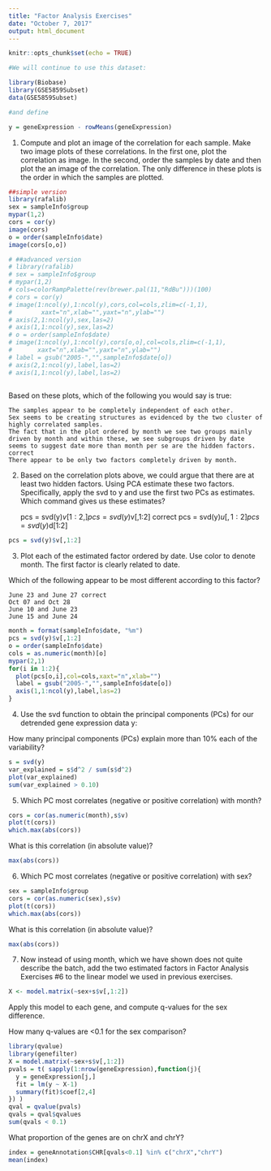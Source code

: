 ```yaml
---
title: "Factor Analysis Exercises"
date: "October 7, 2017"
output: html_document
---
```


```r
knitr::opts_chunk$set(echo = TRUE)
```

```r

#We will continue to use this dataset:

library(Biobase)
library(GSE5859Subset)
data(GSE5859Subset)

#and define

y = geneExpression - rowMeans(geneExpression)
```
1. Compute and plot an image of the correlation for each sample. Make two image plots of these correlations. In the first one, plot the correlation as image. In the second, order the samples by date and then plot the an image of the correlation. The only difference in these plots is the order in which the samples are plotted.
```r
##simple version
library(rafalib)
sex = sampleInfo$group
mypar(1,2)
cors = cor(y)
image(cors)
o = order(sampleInfo$date)
image(cors[o,o])
```
```r
# ##advanced version
# library(rafalib)
# sex = sampleInfo$group
# mypar(1,2)
# cols=colorRampPalette(rev(brewer.pal(11,"RdBu")))(100)
# cors = cor(y)
# image(1:ncol(y),1:ncol(y),cors,col=cols,zlim=c(-1,1),
#        xaxt="n",xlab="",yaxt="n",ylab="")
# axis(2,1:ncol(y),sex,las=2)
# axis(1,1:ncol(y),sex,las=2)
# o = order(sampleInfo$date)
# image(1:ncol(y),1:ncol(y),cors[o,o],col=cols,zlim=c(-1,1),
#       xaxt="n",xlab="",yaxt="n",ylab="")
# label = gsub("2005-","",sampleInfo$date[o])
# axis(2,1:ncol(y),label,las=2)
# axis(1,1:ncol(y),label,las=2)
  
```
Based on these plots, which of the following you would say is true:

    The samples appear to be completely independent of each other.
    Sex seems to be creating structures as evidenced by the two cluster of highly correlated samples.
    The fact that in the plot ordered by month we see two groups mainly driven by month and within these, we see subgroups driven by date seems to suggest date more than month per se are the hidden factors. correct
    There appear to be only two factors completely driven by month. 

2. Based on the correlation plots above, we could argue that there are at least two hidden factors. Using PCA estimate these two factors. Specifically, apply the svd to y and use the first two PCs as estimates.
Which command gives us these estimates?

    pcs = svd(y)$v[1:2,]
    pcs = svd(y)$v[,1:2] correct
    pcs = svd(y)$u[,1:2]
    pcs = svd(y)$d[1:2]

```r
pcs = svd(y)$v[,1:2]
```

3. Plot each of the estimated factor ordered by date. Use color to denote month. The first factor is clearly related to date.

Which of the following appear to be most different according to this factor?

    June 23 and June 27 correct
    Oct 07 and Oct 28
    June 10 and June 23
    June 15 and June 24 

```r
month = format(sampleInfo$date, "%m")
pcs = svd(y)$v[,1:2]
o = order(sampleInfo$date)
cols = as.numeric(month)[o]
mypar(2,1)
for(i in 1:2){
  plot(pcs[o,i],col=cols,xaxt="n",xlab="")
  label = gsub("2005-","",sampleInfo$date[o])
  axis(1,1:ncol(y),label,las=2)
}
```

4. Use the svd function to obtain the principal components (PCs) for our detrended gene expression data y:

How many principal components (PCs) explain more than 10% each of the variability?
```r
s = svd(y)
var_explained = s$d^2 / sum(s$d^2)
plot(var_explained)
sum(var_explained > 0.10)
```

5. Which PC most correlates (negative or positive correlation) with month?
```r
cors = cor(as.numeric(month),s$v)
plot(t(cors))
which.max(abs(cors))
```

What is this correlation (in absolute value)?
```r
max(abs(cors))
```

6. Which PC most correlates (negative or positive correlation) with sex? 
```r
sex = sampleInfo$group
cors = cor(as.numeric(sex),s$v)
plot(t(cors))
which.max(abs(cors))
```

What is this correlation (in absolute value)?
```r
max(abs(cors))
```

7. Now instead of using month, which we have shown does not quite describe the batch, add the two estimated factors in Factor Analysis Exercises #6 to the linear model we used in previous exercises.
```r
X <- model.matrix(~sex+s$v[,1:2])
```
Apply this model to each gene, and compute q-values for the sex difference.

How many q-values are <0.1 for the sex comparison?
```r
library(qvalue)
library(genefilter)
X = model.matrix(~sex+s$v[,1:2])
pvals = t( sapply(1:nrow(geneExpression),function(j){
  y = geneExpression[j,]
  fit = lm(y ~ X-1)
  summary(fit)$coef[2,4]
}) )
qval = qvalue(pvals)
qvals = qval$qvalues
sum(qvals < 0.1)
```

What proportion of the genes are on chrX and chrY?
```r
index = geneAnnotation$CHR[qvals<0.1] %in% c("chrX","chrY")
mean(index)
```














